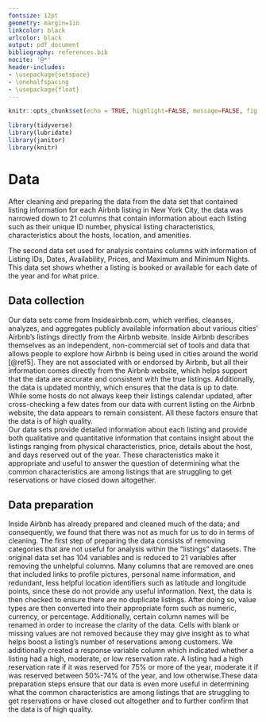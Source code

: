 ```yaml
---
fontsize: 12pt
geometry: margin=1in
linkcolor: black
urlcolor: black
output: pdf_document
bibliography: references.bib 
nocite: '@*'
header-includes:
- \usepackage{setspace}
- \onehalfspacing
- \usepackage{float}
---
```


```r
knitr::opts_chunk$set(echo = TRUE, highlight=FALSE, message=FALSE, fig.align = "center", fig.pos = "H")
```

```r
library(tidyverse)
library(lubridate)
library(janitor)
library(knitr)
```

# Data
After cleaning and preparing the data from the data set that contained listing information for each Airbnb listing in New York City, the data was narrowed down to 21 columns that contain information about each listing such as their unique ID number, physical listing characteristics, characteristics about the hosts, location, and amenities. 

The second data set used for analysis contains columns with information of Listing IDs, Dates, Availability, Prices, and Maximum and Minimum Nights. This data set shows whether a listing is booked or available for each date of the year and for what price.

## Data collection

Our data sets come from Insideairbnb.com, which verifies, cleanses, analyzes, and aggregates publicly available information about various cities’ Airbnb’s listings directly from the Airbnb website.  Inside Airbnb describes themselves as an independent, non-commercial set of tools and data that allows people to explore how Airbnb is being used in cities around the world [@ref5]. They are not associated with or endorsed by Airbnb, but all their information comes directly from the Airbnb website, which helps support that the data are accurate and consistent with the true listings. Additionally, the data is updated monthly, which ensures that the data is up to date. While some hosts do not always keep their listings calendar updated, after cross-checking a few dates from our data with current listing on the Airbnb website, the data appears to remain consistent. All these factors ensure that the data is of high quality.  
\newline
Our data sets provide detailed information about each listing and provide both qualitative and quantitative information that contains insight about the listings ranging from physical characteristics, price, details about the host, and days reserved out of the year. These characteristics make it appropriate and useful to answer the question of determining what the common characteristics are among listings that are struggling to get reservations or have closed down altogether. 

## Data preparation

Inside Airbnb has already prepared and cleaned much of the data; and consequently, we found that there was not as much for us to do in terms of cleaning. The first step of preparing the data consists of removing categories that are not useful for analysis within the “listings” datasets. The original data set has 104 variables and is reduced to 21 variables after removing the unhelpful columns. Many columns that are removed are ones that included links to profile pictures, personal name information, and redundant, less helpful location identifiers such as latitude and longitude points, since these do not provide any useful information. Next, the data is then checked to ensure there are no duplicate listings. After doing so, value types are then converted into their appropriate form such as numeric, currency, or percentage. Additionally, certain column names will be renamed in order to increase the clarity of the data. Cells with blank or missing values are not removed because they may give insight as to what helps boost a listing’s number of reservations among customers. We additionally created a response variable column which indicated whether a listing had a high, moderate, or low reservation rate. A listing had a high reservation rate if it was reserved for 75% or more of the year, moderate it if was reserved between 50%-74% of the year, and low otherwise.These data preparation steps ensure that our data is even more useful in determining what the common characteristics are among listings that are struggling to get reservations or have closed out altogether and to further confirm that the data is of high quality. 
